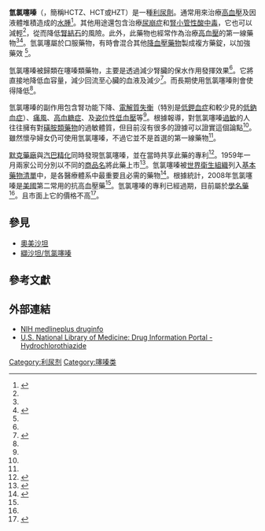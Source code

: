 {{medical}}
{{Drugbox
| Verifiedfields = changed
| verifiedrevid = 443860485
| IUPAC_name = 6-chloro-1,1-dioxo-3,4-dihydro-2''H''-1,2,4-benzothiadiazine-7-sulfonamide
| image = Hydrochlorothiazide-2D-skeletal.png
| width = 200px
| image2 = Hydrochlorothiazide-from-xtal-3D-balls.png
<!--Clinical data-->
| tradename = Apo-hydro, Aquazide h, Dichlotride among others, Oretic
| Drugs.com = {{drugs.com|monograph|hydrochlorothiazide}}
| MedlinePlus = a682571
| pregnancy_category = B（治疗[[妊娠高血压综合征|妊娠高血压综合征]]时为D）
| legal_status = Rx-only
| routes_of_administration = 口服
<!--Pharmacokinetic data-->
| bioavailability = ~ 70%
| metabolism = 不会被明显地代谢。(尿液中 >95% 为原型)<ref>{{cite journal | author = Beermann B, Groschinsky-Grind M, Rosén A. | title = Absorption, metabolism, and excretion of hydrochlorothiazide | journal = Clin Pharmacol Ther | volume = 19 | issue = 5 (Pt 1) | pages = 531–7 | year = 1976}}</ref>
| elimination_half-life = 5.6–14.8小时
| excretion = 主要以原型经肾脏排出
<!--Identifiers-->
| IUPHAR_ligand = 4836
| CAS_number_Ref = {{cascite|correct|??}}
| CAS_number = 58-93-5
| ATC_prefix = C03
| ATC_suffix = AA03
| PubChem = 3639
| DrugBank_Ref = {{drugbankcite|correct|drugbank}}
| DrugBank = DB00999
| ChemSpiderID_Ref = {{chemspidercite|correct|chemspider}}
| ChemSpiderID = 3513
| UNII_Ref = {{fdacite|correct|FDA}}
| UNII = 0J48LPH2TH
| KEGG_Ref = {{keggcite|correct|kegg}}
| KEGG = D00340
| ChEBI_Ref = {{ebicite|changed|EBI}} 
| ChEBI = 5778
| ChEMBL_Ref = {{ebicite|correct|EBI}}
| ChEMBL = 435
<!--Chemical data-->
| C=7 | H=8 | Cl=1 | N=3 | O=4 | S=2
| molecular_weight = 297.74 g/mol
| smiles = O=S(=O)(c1c(Cl)cc2c(c1)S(=O)(=O)NCN2)N
| InChI = 1/C7H8ClN3O4S2/c8-4-1-5-7(2-6(4)16(9,12)13)17(14,15)11-3-10-5/h1-2,10-11H,3H2,(H2,9,12,13)
| InChIKey = JZUFKLXOESDKRF-UHFFFAOYAN
| StdInChI_Ref = {{stdinchicite|correct|chemspider}}
| StdInChI = 1S/C7H8ClN3O4S2/c8-4-1-5-7(2-6(4)16(9,12)13)17(14,15)11-3-10-5/h1-2,10-11H,3H2,(H2,9,12,13)
| StdInChIKey_Ref = {{stdinchicite|correct|chemspider}}
| StdInChIKey = JZUFKLXOESDKRF-UHFFFAOYSA-N
}}
<!-- Definition and uses -->

'''氫氯噻嗪'''（{{lang-en|Hydrochlorothiazide}}，簡稱HCTZ、HCT或HZT）是一種[[利尿劑|利尿劑]]。通常用來治療[[高血壓|高血壓]]及因液體堆積造成的[[水腫|水腫]]<ref name=AHFS2015>{{cite web|title=Hydrochlorothiazide|url=http://www.drugs.com/monograph/hydrochlorothiazide.html|publisher=The American Society of Health-System Pharmacists|accessdate=Jan 2015|archive-date=2017-05-10|archive-url=https://web.archive.org/web/20170510121613/https://www.drugs.com/monograph/hydrochlorothiazide.html|dead-url=no}}</ref>。其他用途還包含治療[[尿崩症|尿崩症]]和[[腎小管性酸中毒|腎小管性酸中毒]]，它也可以減輕{{le|高鈣尿症|Hypercalciuria}}<ref name=AHFS2015/>，從而降低[[腎結石|腎結石]]的風險。此外，此藥物也經常作為治療[[高血壓|高血壓]]的第一線藥物<ref name=AHFS2015/><ref>{{cite journal|last1=Wright|first1=JM|last2=Musini|first2=VM|title=First-line drugs for hypertension.|journal=The Cochrane database of systematic reviews|date=8 July 2009|issue=3|pages=CD001841|pmid=19588327|doi=10.1002/14651858.CD001841.pub2}}</ref>。氫氯噻屬於口服藥物，有時會混合其他[[降血壓藥物|降血壓藥物]]製成複方藥錠，以加強藥效 <ref name=AHFS2015/>。

<!-- Mechanism -->
氫氯噻嗪被歸類在噻嗪類藥物，主要是透過減少腎臟的保水作用發揮效果<ref name=AHFS2015/>。它將直接地降低血容量，減少回流至心臟的血液及減少{{le|心臟泵血量|Cardiac output}}<ref name=Du2010>{{cite journal |author=Duarte JD, Cooper-DeHoff RM |title=Mechanisms for blood pressure lowering and metabolic effects of thiazide and thiazide-like diuretics |journal=Expert Rev Cardiovasc Ther |volume=8 |issue=6 |pages=793–802 |date=June 2010 |pmid=20528637 |pmc=2904515 |doi=10.1586/erc.10.27 |url=}}</ref>。而長期使用氫氯噻嗪則會使得{{le|周圍血管阻力|Peripheral vascular resistance}}降低<ref name=Du2010/>。

<!-- Side effects -->
氫氯噻嗪的副作用包含腎功能下降、[[電解質失衡|電解質失衡]]（特別是[[低鉀血症|低鉀血症]]和較少見的[[低鈉血症|低鈉血症]]）、[[痛風|痛風]]、[[高血糖症|高血糖症]]、及[[姿位性低血壓|姿位性低血壓]]等<ref name=AHFS2015/>。根據報導，對氫氯噻嗪[[過敏|過敏]]的人往往擁有對[[磺胺類藥物|磺胺類藥物]]的過敏體質，但目前沒有很多的證據可以證實這個論點<ref name=AHFS2015/>。雖然懷孕婦女仍可使用氫氯噻嗪，不過它並不是首選的第一線藥物<ref name=AHFS2015/>。

<!-- History, society and culture -->
[[默克藥廠|默克藥廠]]與[[汽巴精化|汽巴精化]]同時發現氫氯噻嗪，並在當時共享此藥的專利<ref>{{cite book |author= Gregory Higby|title= Inside Story of Medicines: A Symposium|year= 1997|publisher= Amer. Inst. History of Pharmacy|isbn= 0931292328||pages= 126}}</ref>。1959年一月兩家公司分別以不同的[[商品名|商品名]]將此藥上市<ref>{{cite book|last1=Ravina|first1=Enrique|title=The evolution of drug discovery : from traditional medicines to modern drugs|date=2011|publisher=Wiley-VCH|location=Weinheim|isbn=9783527326693|page=74|edition=1|url=https://books.google.ca/books?id=iDNy0XxGqT8C&pg=PA74|access-date=2016-02-06|archive-date=2015-01-10|archive-url=https://web.archive.org/web/20150110034441/https://books.google.ca/books?id=iDNy0XxGqT8C&pg=PA74|dead-url=no}}</ref>。氫氯噻嗪被[[世界衛生組織|世界衛生組織]]列入[[世界衛生組織基本藥物標準清單|基本藥物清單]]中，是各醫療體系中最重要且必需的藥物<ref>{{cite web|title=WHO Model List of EssentialMedicines|url=http://apps.who.int/iris/bitstream/10665/93142/1/EML_18_eng.pdf?ua=1|work=World Health Organization|accessdate=22 April 2014|date=October 2013|archive-date=2014-04-23|archive-url=https://web.archive.org/web/20140423005004/http://apps.who.int/iris/bitstream/10665/93142/1/EML_18_eng.pdf?ua=1|dead-url=no}}</ref>。根據統計，2008年氫氯噻嗪是[[美國|美國]]第二常用的抗高血壓藥<ref name=Du2010/>。氫氯噻嗪的專利已經過期，目前屬於[[學名藥|學名藥]] <ref name=AHFS2015/>。且市面上它的價格不高<ref>{{cite web|title=Best drugs to treat high blood pressure The least expensive medications may be the best for many people|url=http://www.consumerreports.org/cro/2011/03/best-drugs-to-treat-high-blood-pressure/index.htm|website=http://www.consumerreports.org/|accessdate=10 January 2015|date=November 2014|archive-date=2015-01-03|archive-url=https://web.archive.org/web/20150103054653/http://www.consumerreports.org/cro/2011/03/best-drugs-to-treat-high-blood-pressure/index.htm|dead-url=no}}</ref>。

== 參見 ==
*[[奧美沙坦|奧美沙坦]]
*[[纈沙坦/氫氯噻嗪|纈沙坦/氫氯噻嗪]]

== 參考文獻 ==
{{reflist}}

== 外部連結 ==
* [http://www.nlm.nih.gov/medlineplus/druginfo/meds/a682571.html NIH medlineplus druginfo] {{Wayback|url=http://www.nlm.nih.gov/medlineplus/druginfo/meds/a682571.html |date=20160105045632 }}
* [http://druginfo.nlm.nih.gov/drugportal/dpdirect.jsp?name=Hydrochlorothiazide U.S. National Library of Medicine: Drug Information Portal - Hydrochlorothiazide] {{Wayback|url=http://druginfo.nlm.nih.gov/drugportal/dpdirect.jsp?name=Hydrochlorothiazide |date=20160303180730 }}

{{利尿药}}

[[Category:利尿剂|Category:利尿剂]]
[[Category:噻嗪类|Category:噻嗪类]]